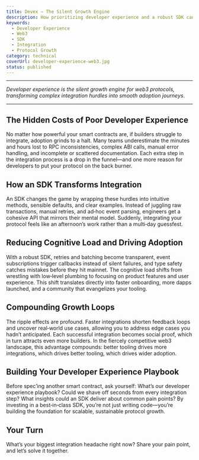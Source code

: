 ```yaml
---
title: Devex – The Silent Growth Engine
description: How prioritizing developer experience and a robust SDK can drive seamless integration and compounding growth for your web3 protocol.
keywords:
  - Developer Experience
  - Web3
  - SDK
  - Integration
  - Protocol Growth
category: technical
coverUrl: developer-experience-web3.jpg
status: published
---
```


---

_Developer experience is the silent growth engine for web3 protocols, transforming complex integration hurdles into smooth adoption journeys._

---

## The Hidden Costs of Poor Developer Experience

No matter how powerful your smart contracts are, if builders struggle to integrate, adoption grinds to a halt. Many teams underestimate the minutes and hours lost to RPC inconsistencies, complex ABI calls, manual error handling, and incomplete or scattered documentation. Each extra step in the integration process is a drop in the funnel—and one more reason for developers to put your protocol on the back burner.

## How an SDK Transforms Integration

An SDK changes the game by wrapping these hurdles into intuitive methods, sensible defaults, and clear examples. Instead of juggling raw transactions, manual retries, and ad‑hoc event parsing, engineers get a cohesive API that mirrors their mental model. Suddenly, integrating your protocol feels like an afternoon’s work rather than a multi‑day guessfest.

## Reducing Cognitive Load and Driving Adoption

With a robust SDK, retries and batching become transparent, event subscriptions trigger callbacks instead of silent failures, and type safety catches mistakes before they hit mainnet. The cognitive load shifts from wrestling with low‑level plumbing to focusing on product features and user experience. This shift translates directly into faster onboarding, more dapps launched, and a community that evangelizes your tooling.

## Compounding Growth Loops

The ripple effects are profound. Faster integrations shorten feedback loops and uncover real‑world use cases, allowing you to address edge cases you hadn’t anticipated. Each successful integration becomes social proof, which in turn attracts even more builders. In the fiercely competitive web3 landscape, this advantage compounds: better tooling drives more integrations, which drives better tooling, which drives wider adoption.

## Building Your Developer Experience Playbook

Before spec’ing another smart contract, ask yourself: What’s our developer experience playbook? Could we shave off seconds from every integration step? What insights could an SDK deliver about common pain points? By investing in a best‑in‑class SDK, you’re not just writing code—you’re building the foundation for scalable, sustainable protocol growth.

## Your Turn

What’s your biggest integration headache right now? Share your pain point, and let’s solve it together.
